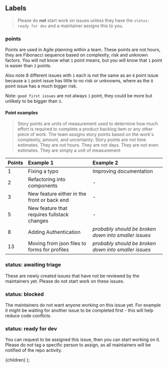 
## Labels

> Please do **not** start work on issues unless they have the `status: ready for dev` and a maintainer assigns this to you.

### points

Points are used in Agile planning within a team. These points are not hours, they are Fibonacci sequence based on complexity, risk and unknown factors. You will not know what `1` point means, but you will know that `1` point is easier than `2` points.

Also note 8 different issues with `1` each is not the same as an `8` point issue because a `1` point issue has little to no risk or unknowns, where as the `8` point issue has a much bigger risk.

Note: `good first issues` are not always `1` point, they could be more but unlikely to be bigger than `3`.

#### Point examples

> Story points are units of measurement used to determine how much effort is required to complete a product backlog item or any other piece of work. The team assigns story points based on the work's complexity, amount, and uncertainty. Story points are not time estimates. They are not hours. They are not days. They are not even estimates. They are simply a unit of measurement

| Points | Example 1                                    | Example 2                                            |
| :----- | :------------------------------------------- | :--------------------------------------------------- |
| 1      | Fixing a typo                                | Improving documentation                              |
| 2      | Refactoring into components                  | -                                                    |
| 3      | New feature either in the front or back end  | -                                                    |
| 5      | New feature that requires fullstack changes  | -                                                    |
| 8      | Adding Authentication                        | _probably should be broken down into smaller issues_ |
| 13     | Moving from json files to forms for profiles | _probably should be broken down into smaller issues_ |

### status: awaiting triage

These are newly created issues that have not be reviewed by the maintainers yet. Please do not start work on these issues.

### status: blocked

The maintainers do not want anyone working on this issue yet. For example it might be waiting for another issue to be completed first - this will help reduce code conflicts.

### status: ready for dev

You can request to be assigned this issue, then you can start working on it. Please do not tag a specific person to assign, as all maintainers will be notified of the repo activity.

  <DocsLayout title="LinkFree Hacktoberfest Documentation">
    {children}
  </DocsLayout>
);
